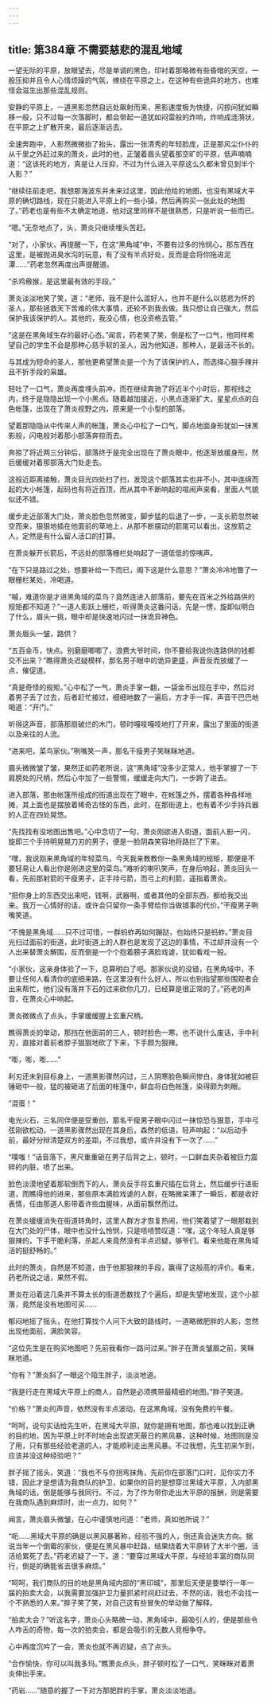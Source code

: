 ```yaml
---
---
---
```

title: 第384章 不需要慈悲的混乱地域
---



一望无际的平原，放眼望去，尽是单调的黑色，印衬着那略微有些昏暗的天空，一股压抑并且令人心情烦躁的气氛，缭绕在平原之上，在这种有些诡异的地方，也难怪会滋生出那些混乱规则。

安静的平原上，一道黑影忽然自远处飙射而来，黑影速度极为快捷，闪掠间犹如瞬移一般，只不过每一次落脚时，都会带起一道犹如闷雷般的炸响，炸响成涟漪状，在平原之上扩散开来，最后逐渐远去。

全速奔跑中，人影然微微抬了抬头，露出一张清秀的年轻脸庞，正是那风尘仆仆的从千里之外赶过来的萧炎，此时的他，正皱着眉头望着那空旷的平原，低声喃喃道：“这该死的地方，真是让人压抑，不过为什么进入平原这么久都未曾见到半个人影？”

“继续往前走吧，我想那海波东并未来过这里，因此他给的地图，也没有黑域大平原的确切路线，现在只能进入平原上的一些小镇，然后再购买一张此处的地图了。”药老也是有些不太确定地道，他对这里同样不是很熟悉，只是听说一些而已。

“嗯。”无奈地点了，头，萧炎只继续埋头苦赶。

“对了，小家伙，再提醒一下，在这“黑角域”中，不要有过多的怜悯心，那东西在这里，是被抛进臭水沟的玩意，有了没有半点好处，反而是会将你拖进泥潭……”药老忽然再度出声提醒道。

“杀鸡儆猴，是这里最有效的手段。”

萧炎淡淡地笑了笑，道：“老师，我不是什么滥好人，也并不是什么以慈悲为怀的圣人，那些拯救天下苦难的伟大事情，还轮不到我去做。我只想让自己强大，然后保护我该保护的人。其他的，我没心情，也没资格去管。”

“这是在黑角域生存的最好心态。”闻言，药老笑了笑，倒是松了一口气，他同样希望自己的学生不会是那种心慈手软的圣人，因为他知道，那种人，是最活不长的。

与其成为短命的圣人，那他更希望萧炎是一个为了该保护的人，而选择心狠手辣并且不折手段的枭雄。

轻吐了一口气，萧炎再度埋头前冲，而在继续奔驰了将近半个小时后，那视线之内，终于是隐隐出现一个小黑点。随着越加接近，小黑点逐渐扩大，星星点点的白色帐篷，出现在了萧炎视野之内，原来是一个小型的部落。

望着那隐隐从中传来人声的帐篷，萧炎心中松了一口气，脚点地面身形犹如一抹黑影般，闪电般对着那小部落奔掠而去。

奔掠了将近两三分钟后，部落终于是完全出现在了萧炎眼中，他逐渐放缓身形，然后缓缓对着那部落大门处走去。

这般近距离接触，萧炎目光四处扫了扫，发现这个部落其实也并不小，其中连绵而起的大小帐篷，起码也有将近百顶，而从其中不断响起的喧闹声来看，里面人气貌似还不错。

缓步走近部落大门处，萧炎脸色忽然微变，脚步猛的后退了一步，一支长箭忽然破空而来，狠狠地插在他面前的草地上，从那不断摆动的箭尾可以看出，这放箭之人，定然是有什么留人活口的打算。

在萧炎躲开长箭后，不远处的部落栅栏处响起了一道低低的惊咦声。

“在下只是路过之处，想要补给一下而已，阁下这是什么意思？”萧炎冷冷地瞥了一眼栅栏某处，冷喝道。

“嘁，难道你是才进黑角域的菜鸟？竟然连进入部落前，要先在百米之外给路供的规矩都不知道？”一道人影跃上栅栏，听得萧炎这番问话，先是一愣，旋即似明白了什么，眉头一挑，眼中却是快速地闪过一抹诡异神色。

萧炎眉头一皱，路供？

“五百金币，快点。别磨磨唧唧了，浪费大爷时间，你不要给我说你连路供的钱都交不出来？”瞧得萧炎迟疑模样，那名男子眼中的诡异更盛，声音反而放缓了一点，催促道。

“真是奇怪的规矩。”心中松了一气，萧炎手掌一翻，一袋金币出现在手中，然后对着男子丢了过去，后者赶忙接过，细细地数了一遍后，方才手一挥，声音干巴巴地喝道：“开门。”

听得这声音，部落那扇破烂的木门，顿时嘎吱嘎吱地打了开来，露出了里面的街道以及来往的人流。

“进来吧，菜鸟家伙。”咧嘴笑一声，那名干瘦男子笑眯眯地道。

眉头微微皱了皱，果然正如药老所说，这“黑角域”没多少正常人，他手掌握了一下肩膀处的尺柄，然后心中加了一些警惕，缓缓走向大门，一步跨了进去。

进入部落，那由帐篷所组成的街道出现在了眼中，在帐篷之外，摆着各种各样地摊，其上面也是摆放着稀奇古怪的东西，此时，在那街道上，也有着不少手持兵器的人正在四处晃悠。

“先找找有没地图出售吧。”心中念叨了一句，萧炎刚欲进入街道，面前人影一闪，旋即三个手持明晃晃刀刃的男子，便是一脸阴森笑容地将路拦了下来。

“嘿，我说刚来黑角域的年轻菜鸟，今天我来教教你一条黑角域的规矩，那便是不要轻易让人看出你是刚进这里的菜鸟。”难听的喇叭笑声，在身后响起，萧炎回头一看，先前那射箭的干瘦男子，正手持弓箭，而弓上的利箭，遥指着萧炎。

“把你身上的东西交出来吧，钱啊，武器啊，或者其他的全部东西，都给我交出来。我万一心情好的话，或许会只留你一条手臂给你当做错事的代价。”干瘦男子咧嘴笑道。

“不愧是黑角域……只不过可惜，一群蚂蚱再如何蹦跶，也始终只是蚂蚱。”萧炎目光扫过面前的街道，此时街道上的人群也是发现了这边的事情，不过却并没有一个人出来替萧炎解围，反而倒是一个个抱着膀子满脸戏谑，犹如看戏一般。

“小家伙，这亲身体验了一下，总算明白了吧。那家伙说的没错，在黑角域中，不要让任何人看清你的底细来路，在这里没有什么好人，所以也别指望那些围观者会出来帮忙，他们没有落井下石的过来砍你几刀，已经算是很正常的了。”药老的声音，在萧炎心中响起。

萧炎微微点了点头，手掌缓缓握上玄重尺柄。

瞧得萧炎的举动，那挡在他面前的三人，顿时脸色一寒，也不说什么废话，手中利刃，直接对着前者脖子狠狠地砍了下来，下手颇为狠辣。

“嘭，嘭，嘭……”

利刃还未到目标身上，一道黑影骤然闪过，三人阴寒脸色瞬间惨白，身体犹如被巨锤砸中一般，猛的被砸进了后面的帐篷中，鲜血将白色帐篷，染得颇为刺眼。

“混蛋！”

电光火石，三名同伴便是受重创，那名干瘦男子眼中闪过一抹惊恐与狠意，手中弓弦刚欲松动，一道黑影骤然出现在其身后，森然的低语，轻声响起：“以后动手前，最好分辩清楚双方的差距，不过我想，或许并没有下一次了……”

“噗嗤！”话音落下，黑尺重重砸在男子后背之上，顿时，一口鲜血夹杂着被巨力震碎的内脏，喷了出来。

脸色淡漠地望着那软倒而下的人，萧炎反手将玄重尺插在后背上，然后缓步行进街道，而瞧得他的进来，那些原本满脸戏谑的人群，在略微呆滞了一瞬后，都是收好表情，任由那道人影带着许些血腥味，从面前飘然而过。

在萧炎缓缓消失在街道转角时，这里人群方才恢复热闹，他们笑着望了一眼那栽到在大门处的尸体，眼中也没什么怜悯，只是啧啧赞叹道：“嘿，这个年轻人真是够狠辣的，下手干脆利落，杀起人来竟然没有半点迟疑，够爷们。看来他能在黑角域活的挺舒畅的。”

此时的萧炎，自然是不知道，由于他那狠辣的手段，赢得了这般高的评价。看来，药老所说之话，果然不假。

萧炎在沿着这几条并不算太长的街道悉数找了个遍后，却是失望地发现，这个小部落，竟然是没有地图可买……

郁闷地摇了摇头，在他打算找个人问下大致的路线时，一道略微肥胖的人影，忽然出现他面前，满脸笑容。

“这位先生是在购买地图吧？先前我看你一路问过来。”胖子在萧炎皱眉之前，笑眯眯地道。

“你有？”萧炎斜了一眼这个陌生胖子，淡淡地道。

“我是行走在黑域大平原上的商人，自然是必须携带最精细的地图。”胖子笑道。

“价格？”萧炎的声音，依然没有半点波动，在这黑角域，没有免费的午餐。

“呵呵，说句实话给先生听，在黑域大平原，就你是拥有地图，那也难以找到正确的目的地，因为平原上时不时地会出现遮天蔽日的黑风暴，这种时候，地图则是没了用，只有那些经验老道的人，才能顺利走出黑风暴。不过我想，先生初来乍到，应该并没这种经验吧？”

胖子摇了摇头，笑道：“我也不与你拐弯抹角，先前你在部落门口时，见你实力不错，因此才是想请为我商队的护卫，如果你的目的是想穿过黑域大平原，入内部黑角域的话，倒是能够与我同行。不过，为了作为带你走出大平原的报酬，则是需要在我商队遇到麻烦时，出一点力，如何？”

闻言，萧炎眉头微皱，在心中谨慎地问道：“老师，真如他所说？”

“呃……黑域大平原的确是以黑风暴著称，经验不强的人，倒还真会迷失方向。据说当年一个倒霉的家伙，便是在黑风暴中赶路，结果绕着大平原转了大半个圈，活活给累死了去。”药老迟疑了一下，道：“要穿过黑域大平原，与经验丰富的商队同行，倒是的确能省去很多麻烦。”

“呵呵，我们商队的目的地是黑角域内部的“黑印城”，那里后天便是要举行一年一届的拍卖大会，以我需要加强护卫力量抓紧时间赶过去，不然的话，我也不会找一个不熟悉的人来。”胖子笑了笑，对自己这有些冒失的举动做了解释。

“拍卖大会？”听这名字，萧炎心头略微一动，黑角域中，最吸引人的，便是那些令人咋舌的奇物，每一次的拍卖会，都是会吸引的无数人竞相争夺。

心中再度沉吟了一会，萧炎也就不再迟疑，点了点头。

“合作愉快，你可以叫我多玛。”瞧萧炎点头，胖子顿时松了一口气，笑眯眯对着萧炎伸出手来。

“药岩……”随意的握了一下对方那肥胖的手掌，萧炎淡淡地道。